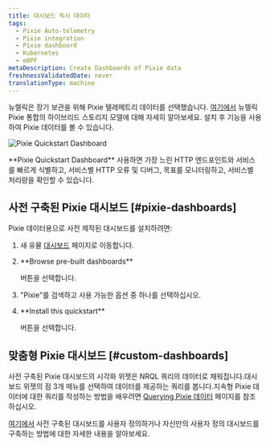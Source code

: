 ```yaml
---
title: 대시보드 픽시 데이터
tags:
  - Pixie Auto-telemetry
  - Pixie integration
  - Pixie dashboard
  - Kubernetes
  - eBPF
metaDescription: Create Dashboards of Pixie data
freshnessValidatedDate: never
translationType: machine
---
```


뉴렐릭은 장기 보관을 위해 Pixie 텔레메트리 데이터를 선택했습니다. [여기에서](/docs/kubernetes-pixie/auto-telemetry-pixie/understand-use-data/overview) 뉴렐릭 Pixie 통합의 하이브리드 스토리지 모델에 대해 자세히 알아보세요. 설치 후 <InlinePopover type="dashboards"/>기능을 사용하여 Pixie 데이터를 볼 수 있습니다.

<img
  title="Pixie Quickstart Dashboard"
  alt="Pixie Quickstart Dashboard"
  src="/images/pixie_screenshot-full_dashboard.webp"
/>

<figcaption>
  <DNT>**Pixie Quickstart Dashboard**</DNT> 사용하면 가장 느린 HTTP 엔드포인트와 서비스를 빠르게 식별하고, 서비스별 HTTP 오류 및 디버그, 목표를 모니터링하고, 서비스별 처리량을 확인할 수 있습니다.
</figcaption>

## 사전 구축된 Pixie 대시보드 [#pixie-dashboards]

Pixie 데이터용으로 사전 제작된 대시보드를 설치하려면:

1. 새 유물 [대시보드](https://one.newrelic.com/dashboards) 페이지로 이동합니다.

2. <DNT>
     **Browse pre-built dashboards**
   </DNT>

   버튼을 선택합니다.

3. "Pixie"를 검색하고 사용 가능한 옵션 중 하나를 선택하십시오.

4. <DNT>
     **Install this quickstart**
   </DNT>

   버튼을 선택합니다.

## 맞춤형 Pixie 대시보드 [#custom-dashboards]

사전 구축된 Pixie 대시보드의 시각화 위젯은 NRQL 쿼리의 데이터로 채워집니다.대시보드 위젯의 점 3개 메뉴를 선택하여 데이터를 제공하는 쿼리를 봅니다.지속형 Pixie 데이터에 대한 쿼리를 작성하는 방법을 배우려면 [Querying Pixie 데이터](/docs/kubernetes-pixie/auto-telemetry-pixie/understand-use-data/query-pixie-data) 페이지를 참조하십시오.

[여기에서](/docs/query-your-data/explore-query-data/dashboards/introduction-dashboards) 사전 구축된 대시보드를 사용자 정의하거나 자신만의 사용자 정의 대시보드를 구축하는 방법에 대한 자세한 내용을 알아보세요.
